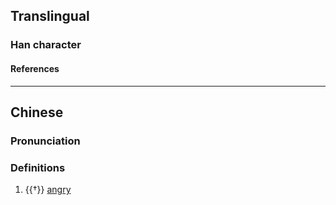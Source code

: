 {{character info}}
==Translingual==
{{Han simplified forms|懠|𭝚|𫺊|ex=y}}

===Han character===
{{Han char|rn=61|rad=心|as=14|sn=17|four=90023|canj=PYX|ids=⿰忄齊}}

====References====
{{Han ref|kx=0406.380|dkj=11377|dj=0747.310|hdz=42365.070|uh=61E0}}

----

==Chinese==
{{zh-forms|s=𫺊}}

===Pronunciation===
{{zh-pron
|m=qí
|c=cai4
|mc=y
|oc=y
|cat=
}}

===Definitions===
{{zh-hanzi}}

# {{†}} [[angry]]